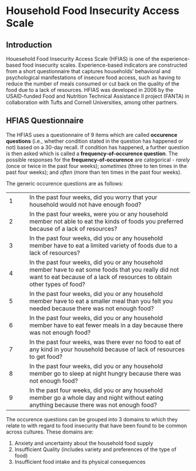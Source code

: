 # Household Food Insecurity Access Scale {#hfias}

## Introduction
Houesehold Food Insecurity Access Scale (HFIAS) is one of the experience-based food insecurity scales. Experience-based indicators are constructed from a short questionnaire that captures households’ behavioral and psychological manifestations of insecure food access, such as having to reduce the number of meals consumed or cut back on the quality of the food due to a lack of resources. HFIAS was developed in 2006 by the USAID-funded Food and Nutrition Technical Assistance II project (FANTA) in collaboration with Tufts and Cornell Universities, among other partners.

## HFIAS Questionnaire

The HFIAS uses a questionnaire of 9 items which are called **occurence questions** (i.e., whether condition stated in the question has happened or not) based on a 30-day recall. If condition has happened, a further question is then asked which is called a **frequency-of-occurence question**. The possible responses for the **frequency-of-occurence** are categorical - *rarely* (once or twice in the past four weeks); *sometimes* (three to ten times in the past four weeks); and *often* (more than ten times in the past four weeks).

The generic occurence questions are as follows:

+----------+--------------------------------------------------------------------------------+
| 1        | In the past four weeks, did you worry that your household would not have enough|
|          | food?                                                                          |
+----------+--------------------------------------------------------------------------------+
| 2        | In the past four weeks, were you or any household member not able to eat the   |
|          | kinds of foods you preferred because of a lack of resources?                   |
+----------+--------------------------------------------------------------------------------+
| 3        | In the past four weeks, did you or any household member have to eat a limited  |
|          | variety of foods due to a lack of resources?                                   |
+----------+--------------------------------------------------------------------------------+
| 4        | In the past four weeks, did you or any household member have to eat some foods |
|          | that you really did not want to eat because of a lack of resources to obtain   |
|          | other types of food?                                                           |
+----------+--------------------------------------------------------------------------------+
| 5        | In the past four weeks, did you or any household member have to eat a smaller  |
|          | meal than you felt you needed because there was not enough food?               |
+----------+--------------------------------------------------------------------------------+
| 6        | In the past four weeks, did you or any household member have to eat fewer meals|
|          | in a day because there was not enough food?                                    |
+----------+--------------------------------------------------------------------------------+
| 7        | In the past four weeks, was there ever no food to eat of any kind in your      |
|          | household because of lack of resources to get food?                            |
+----------+--------------------------------------------------------------------------------+
| 8        | In the past four weeks, did you or any household member go to sleep at night   |
|          | hungry because there was not enough food?                                      |
+----------+--------------------------------------------------------------------------------+
| 9        | In the past four weeks, did you or any household member go a whole day and     |
|          | night without eating anything because there was not enough food?               |
+----------+--------------------------------------------------------------------------------+


The occurence questions can be grouped into 3 domains to which they relate to with regard to food insecurity that have been found to be common across cultures. These domains are:

1. Anxiety and uncertainty about the household food supply
2. Insufficient Quality (includes variety and preferences of the type of food)
3. Insufficient food intake and its physical consequences


